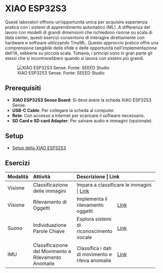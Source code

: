 # XIAO ESP32S3 {.unnumbered}

Questi laboratori offrono un'opportunità unica per acquisire esperienza pratica con i sistemi di apprendimento automatico (ML). A differenza del lavoro con modelli di grandi dimensioni che richiedono risorse su scala di data center, questi esercizi consentono di interagire direttamente con hardware e software utilizzando TinyML. Questo approccio pratico offre una comprensione tangibile delle sfide e delle opportunità nell'implementazione dell'IA, sebbene su piccola scala. Tuttavia, i principi sono in gran parte gli stessi che si incontrerebbero quando si lavora con sistemi più grandi.

![XIAO ESP32S3 Sense. Fonte: SEEED Studio](./images/jpeg/xiao_esp32s3_decked.jpeg)

## Prerequisiti

- **XIAO ESP32S3 Sense Board**: Si deve avere la scheda XIAO ESP32S3 Sense.
- **USB-C Cable**: Per collegare la scheda al computer.
- **Rete**: Con accesso a Internet per scaricare il software necessario.
- **SD Card e SD card Adapter**: Per salvare audio e immagini (opzionale).

## Setup

- [Setup della XIAO ESP32S3](./setup/setup.it.qmd)

## Esercizi

+----------+------------------------------------------------------+--------------------------------------------------+--------------------------------------------------------------+
| Modalità | Attività                                             | Descrizione                                      | Link                                                         |
+:=========+:=====================================================+:====================================================+:==========================================================+
| Visione  | Classificazione delle immagini                       | Impara a classificare le immagini                | [Link](./image_classification/image_classification.it.qmd)   |
+----------+------------------------------------------------------+--------------------------------------------------+--------------------------------------------------------------+
| Visione  | Rilevamento di Oggetti                               | Implementa il rilevamento oggetti                | [Link](./object_detection/object_detection.it.qmd)           |
+----------+------------------------------------------------------+--------------------------------------------------+--------------------------------------------------------------+
| Suono    | Individuazione Parole Chiave                         | Esplora sistemi di riconoscimento vocale         | [Link](./kws/kws.it.qmd)                                     |
+----------+------------------------------------------------------+--------------------------------------------------+--------------------------------------------------------------+
| IMU      | Classificazione del Movimento e Rilevamento Anomalie | Classifica i dati di movimento e rileva anomalie | [Link](./motion_classification/motion_classification.it.qmd) |
+----------+------------------------------------------------------+--------------------------------------------------+--------------------------------------------------------------+
